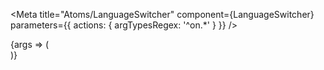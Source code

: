 
<Meta
  title="Atoms/LanguageSwitcher"
  component={LanguageSwitcher}
  parameters={{ actions: { argTypesRegex: '^on.*' } }}
/>

<Canvas>
  <Story
    name="Overview"
    argTypes={{}}
  >
    {args => (
      <div
        style={{
          display: 'flex',
          alignItems: 'center',
          justifyContent: 'center',
        }}
      >
        <LanguageSwitcher />
      </div>
    )}
  </Story>
</Canvas>
